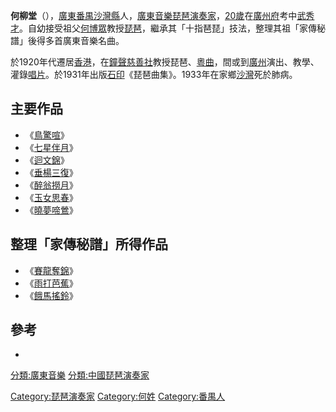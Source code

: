 
'''何柳堂'''（{{bd|1874年||1933年|}}），[[廣東|廣東]][[番禺縣|番禺]][[沙灣縣|沙灣縣]]人，[[廣東音樂|廣東音樂]][[琵琶演奏家|琵琶演奏家]]，[[20歲|20歲]]在[[廣州府|廣州府]]考中[[武秀才|武秀才]]。自幼接受祖父[[何博眾|何博眾]]教授[[琵琶|琵琶]]，繼承其「十指琶琵」技法，整理其祖「家傳秘譜」後得多首廣東音樂名曲。

於1920年代遷居[[香港|香港]]，在[[鐘聲慈善社|鐘聲慈善社]]教授琵琶、[[粵曲|粵曲]]，間或到[[廣州|廣州]]演出、教學、灌錄[[唱片|唱片]]。於1931年出版[[石印|石印]]《琵琶曲集》。1933年在家鄉[[沙灣|沙灣]]死於肺病。

== 主要作品 ==

* 《[[鳥驚喧|鳥驚喧]]》
* 《[[七星伴月|七星伴月]]》
* 《[[迴文錦|迴文錦]]》
* 《[[垂楊三復|垂楊三復]]》
* 《[[醉翁撈月|醉翁撈月]]》
* 《[[玉女思春|玉女思春]]》
* 《[[曉夢啼鶯|曉夢啼鶯]]》

== 整理「家傳秘譜」所得作品 ==

* 《[[賽龍奪錦|賽龍奪錦]]》
* 《[[雨打芭蕉|雨打芭蕉]]》
* 《[[餓馬搖鈴|餓馬搖鈴]]》

== 參考 ==

* {{Cite book | author = 丘仲文 | title = 廣東音樂名家簡介 | location = 廣州 | publisher = 廣東高等教育出版社 | date = 1999-6 | pages = 193 | ISBN = 7-5361-2296-9 }}

{{音樂家小作品}}

[[分類:廣東音樂|分類:廣東音樂]]
[[Category:琵琶演奏家|Category:琵琶演奏家]]
[[分類:中國琵琶演奏家|分類:中國琵琶演奏家]]
[[Category:何姓|Category:何姓]]
[[Category:番禺人|Category:番禺人]]